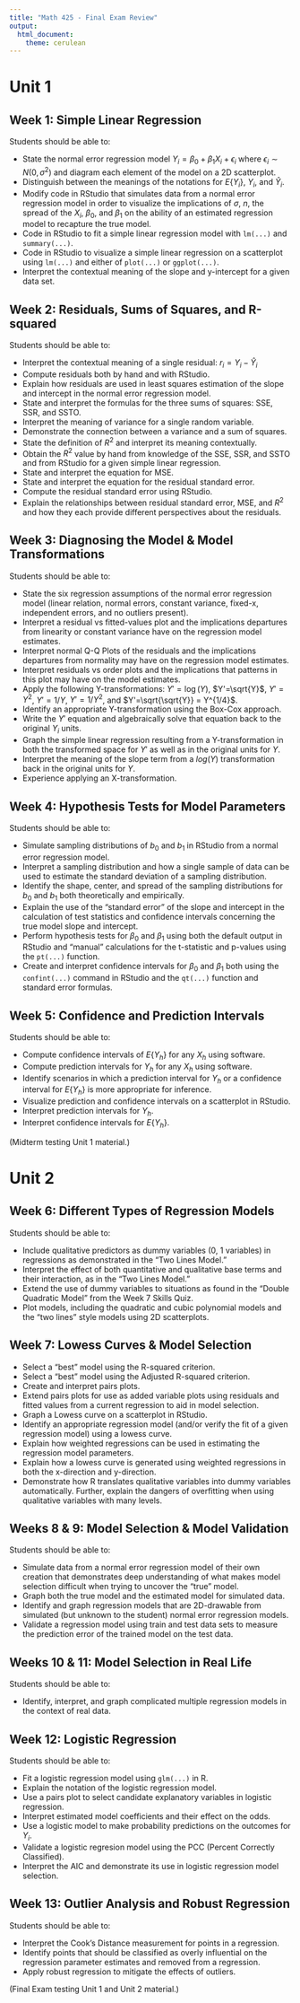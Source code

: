 ```yaml
---
title: "Math 425 - Final Exam Review"
output: 
  html_document:
    theme: cerulean
---
```


# Unit 1

## Week 1: Simple Linear Regression

Students should be able to:

* State the normal error regression model $Y_i = \beta_0 + \beta_1 X_i + \epsilon_i$ where $\epsilon_i \sim N(0, \sigma^2)$ and diagram each element of the model on a 2D scatterplot. 
* Distinguish between the meanings of the notations for $E\{Y_i\}$, $Y_i$, and $\widehat{Y}_i$.
* Modify code in RStudio that simulates data from a normal error regression model in order to visualize the implications of $\sigma$, $n$, the spread of the $X_i$, $\beta_0$, and $\beta_1$ on the ability of an estimated regression model to recapture the true model.
* Code in RStudio to fit a simple linear regression model with `lm(...)` and `summary(...)`.
* Code in RStudio to visualize a simple linear regression on a scatterplot using `lm(...)` and either of `plot(...)` or `ggplot(...)`.
* Interpret the contextual meaning of the slope and y-intercept for a given data set.

## Week 2: Residuals, Sums of Squares, and R-squared

Students should be able to:

* Interpret the contextual meaning of a single residual: $r_i = Y_i - \hat{Y}_i$
* Compute residuals both by hand and with RStudio.
* Explain how residuals are used in least squares estimation of the slope and intercept in the normal error regression model.
* State and interpret the formulas for the three sums of squares: SSE, SSR, and SSTO.
* Interpret the meaning of variance for a single random variable.
* Demonstrate the connection between a variance and a sum of squares.
* State the definition of $R^2$ and interpret its meaning contextually.
* Obtain the $R^2$ value by hand from knowledge of the SSE, SSR, and SSTO and from RStudio for a given simple linear regression.
* State and interpret the equation for MSE.
* State and interpret the equation for the residual standard error.
* Compute the residual standard error using RStudio.
* Explain the relationships between residual standard error, MSE, and $R^2$ and how they each provide different perspectives about the residuals.


## Week 3: Diagnosing the Model & Model Transformations

Students should be able to:

* State the six regression assumptions of the normal error regression model (linear relation, normal errors, constant variance, fixed-x, independent errors, and no outliers present).
* Interpret a residual vs fitted-values plot and the implications departures from linearity or constant variance have on the regression model estimates.
* Interpret normal Q-Q Plots of the residuals and the implications departures from normality may have on the regression model estimates.
* Interpret residuals vs order plots and the implications that patterns in this plot may have on the model estimates.
* Apply the following Y-transformations: $Y' = \log(Y)$, $Y'=\sqrt{Y}$, $Y'=Y^2$, $Y'=1/Y$, $Y'=1/Y^2$, and $Y'=\sqrt{\sqrt{Y}} = Y^{1/4}$.
* Identify an appropriate Y-transformation using the Box-Cox approach.
* Write the $Y'$ equation and algebraically solve that equation back to the original $Y_i$ units.
* Graph the simple linear regression resulting from a Y-transformation in both the transformed space for $Y'$ as well as in the original units for $Y$.
* Interpret the meaning of the slope term from a $log(Y)$ transformation back in the original units for $Y$.
* Experience applying an X-transformation.


## Week 4: Hypothesis Tests for Model Parameters

Students should be able to:

* Simulate sampling distributions of $b_0$ and $b_1$ in RStudio from a normal error regression model. 
* Interpret a sampling distribution and how a single sample of data can be used to estimate the standard deviation of a sampling distribution.
* Identify the shape, center, and spread of the sampling distributions for $b_0$ and $b_1$ both theoretically and empirically.
* Explain the use of the "standard error" of the slope and intercept in the calculation of test statistics and confidence intervals concerning the true model slope and intercept. 
* Perform hypothesis tests for $\beta_0$ and $\beta_1$ using both the default output in RStudio and "manual" calculations for the t-statistic and p-values using the `pt(...)` function.
* Create and interpret confidence intervals for $\beta_0$ and $\beta_1$ both using the `confint(...)` command in RStudio and the `qt(...)` function and standard error formulas.


## Week 5: Confidence and Prediction Intervals

Students should be able to:

* Compute confidence intervals of $E\{Y_h\}$ for any $X_h$ using software.
* Compute prediction intervals for $Y_h$ for any $X_h$ using software.
* Identify scenarios in which a prediction interval for $Y_h$ or a confidence interval for $E\{Y_h\}$ is more appropriate for inference.
* Visualize prediction and confidence intervals on a scatterplot in RStudio.
* Interpret prediction intervals for $Y_h$.
* Interpret confidence intervals for $E\{Y_h\}$.

(Midterm testing Unit 1 material.)

# Unit 2

## Week 6: Different Types of Regression Models

Students should be able to:

* Include qualitative predictors as dummy variables (0, 1 variables) in regressions as demonstrated in the "Two Lines Model."
* Interpret the effect of both quantitative and qualitative base terms and their interaction, as in the "Two Lines Model."
* Extend the use of dummy variables to situations as found in the "Double Quadratic Model" from the Week 7 Skills Quiz.
* Plot models, including the quadratic and cubic polynomial models and the "two lines" style models using 2D scatterplots.


## Week 7: Lowess Curves & Model Selection

* Select a "best" model using the R-squared criterion. 
* Select a "best" model using the Adjusted R-squared criterion.
* Create and interpret pairs plots.
* Extend pairs plots for use as added variable plots using residuals and fitted values from a current regression to aid in model selection.
* Graph a Lowess curve on a scatterplot in RStudio.
* Identify an appropriate regression model (and/or verify the fit of a given regression model) using a lowess curve.
* Explain how weighted regressions can be used in estimating the regression model parameters.
* Explain how a lowess curve is generated using weighted regressions in both the x-direction and y-direction.
* Demonstrate how R translates qualitative variables into dummy variables automatically. Further, explain the dangers of overfitting when using qualitative variables with many levels.


## Weeks 8 & 9: Model Selection & Model Validation

Students should be able to:

* Simulate data from a normal error regression model of their own creation that demonstrates deep understanding of what makes model selection difficult when trying to uncover the "true" model.
* Graph both the true model and the estimated model for simulated data.
* Identify and graph regression models that are 2D-drawable from simulated (but unknown to the student) normal error regression models.
* Validate a regression model using train and test data sets to measure the prediction error of the trained model on the test data.


## Weeks 10 & 11: Model Selection in Real Life

Students should be able to:

* Identify, interpret, and graph complicated multiple regression models in the context of real data.



## Week 12: Logistic Regression

Students should be able to:

* Fit a logistic regression model using `glm(...)` in R.
* Explain the notation of the logistic regression model.
* Use a pairs plot to select candidate explanatory variables in logistic regression.
* Interpret estimated model coefficients and their effect on the odds.
* Use a logistic model to make probability predictions on the outcomes for $Y_i$.
* Validate a logistic regresion model using the PCC (Percent Correctly Classified).
* Interpret the AIC and demonstrate its use in logistic regression model selection.

## Week 13: Outlier Analysis and Robust Regression

Students should be able to:

* Interpret the Cook's Distance measurement for points in a regression.
* Identify points that should be classified as overly influential on the regression parameter estimates and removed from a regression.
* Apply robust regression to mitigate the effects of outliers.

(Final Exam testing Unit 1 and Unit 2 material.)